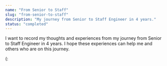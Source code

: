 ```yaml
---
name: "From Senior to Staff"
slug: "from-senior-to-staff"
description: "My journey from Senior to Staff Engineer in 4 years."
status: "completed"
---
```


I want to record my thoughts and experiences from my journey from Senior to Staff Engineer in 4 years.
I hope these experiences can help me and others who are on this journey.

(:
